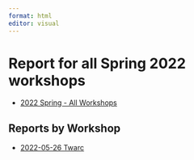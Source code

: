 ```yaml
---
format: html
editor: visual
---
```

  
# Report for all Spring 2022 workshops
  
-   [2022 Spring - All Workshops](2022-spring-all.html)

## Reports by Workshop

-   [2022-05-26 Twarc](2022-05-26-spring-twarc.html)
